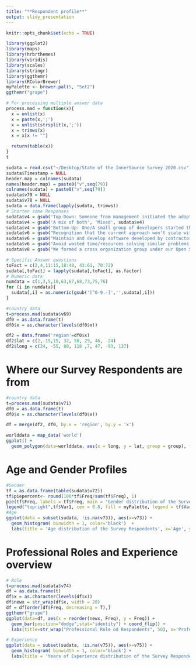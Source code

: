 ```yaml
---
title: "**Respondent profile**"
output: slidy_presentation
---
```

<style type="text/css">
.main-container {
  max-width: 1200px;
  margin-left: auto;
  margin-right: auto;
}
</style>

```r
knitr::opts_chunk$set(echo = TRUE)

library(ggplot2)
library(maps)
library(hrbrthemes)
library(viridis)
library(scales)
library(stringr)
library(ggthemr)
library(RColorBrewer)
myPalette <- brewer.pal(5, "Set2") 
ggthemr("grape") 

# For processing multiple answer data
process.mad = function(x){
  x = unlist(x)
  x = paste(x,';')
  x = unlist(strsplit(x,';'))
  x = trimws(x)
  x = x[x != ""]

  return(table(x))
}
t

sudata = read.csv("~/Desktop/State of the InnerSource Survey 2020.csv")
sudata$Timestamp = NULL
header.map = colnames(sudata)
names(header.map) = paste0("v",seq(79))
colnames(sudata) = paste0("v",seq(79))
sudata$v79 = NULL
sudata$v78 = NULL
sudata = data.frame(lapply(sudata, trimws))
# Shorten some Responses
sudata$v4 = gsub('Top-Down: Someone from management initiated the adoption', 'Top-Down', sudata$v4)
sudata$v4 = gsub('A mix of both', 'Mixed', sudata$v4)
sudata$v4 = gsub('Bottom-Up: One/A small group of developers started the initiative', 'Bottom-Up', sudata$v4)
sudata$v6 = gsub("Recognition that the current approach won't scale with our ambitions / trajectory.", 'Scaling', sudata$v6)
sudata$v6 = gsub("Maintain and develop software developed by contractors that are no longer with the organization", 'Maintain Software w/o Support', sudata$v6)
sudata$v6 = gsub("Avoid wasted time/resources solving similar problems multiple times in isolation", 'Creating reusable software', sudata$v6)
sudata$v8 = gsub("We formed a cross organization group under our Open Source Program Office to foster the practice of InnerSource",'Establish InnerSource Foundation', sudata$v8)

# Specific Answer questions
toFact = c(2,4,11:15,18:40, 43:61, 70:72)
sudata[,toFact] = lapply(sudata[,toFact], as.factor)
# Numeric data
numdata = c(1,3,5,10,63,67,68,73,75,76)
for (i in numdata){
  sudata[,i] = as.numeric(gsub('[^0-9.-]','',sudata[,i]))
}

#country data
t=process.mad(sudata$v69)
df0 = as.data.frame(t)
df0$x = as.character(levels(df0$x))

df2 = data.frame('region'=df0$x)
df2$lat = c(2,-15,15, 32, 50, 29, 46, -24)
df2$long = c(24, -55, 80, 118 ,7, 47, -93, 137)
```

# Where our Survey Respondents are from
```r
#country data
t=process.mad(sudata$v71)
df0 = as.data.frame(t)
df0$x = as.character(levels(df0$x))

df = merge(df2, df0, by.x = 'region', by.y = 'x')

worlddata = map_data('world')
ggplot() +
  geom_polygon(data=worlddata, aes(x = long, y = lat, group = group), fill="#e0e0e0", colour = "white", alpha=0.7)  +  geom_path(data = worlddata, aes(x = long, y = lat, group = group), alpha=0.7) + geom_point(data = df, aes(x = long, y = lat, size = Freq), fill='#bf24ee', alpha= 0.7, shape=21, color="black") + scale_size(range = c(15,40))+ geom_text(data=df, aes(x = long, y = lat, label=Freq),position = position_dodge(width=0.9),  size=10) + scale_fill_viridis(discrete=TRUE, guide=FALSE, option="A") + theme_void() + theme(legend.position="none") 

```

# **Age and Gender Profiles**
```r
#Gender
tf = as.data.frame(table(sudata$v72))
tf$piepercent<- round(100*tf$Freq/sum(tf$Freq), 1)
pie(tf$Freq, labels = tf$Freq, main = "Gender distribution of the Survey Respondents",col=myPalette)
legend("topright",tf$Var1, cex = 0.8, fill = myPalette, legend = tf$Var1)
#Age
ggplot(data = subset(sudata, !is.na(v73)), aes(x=v73)) +
  geom_histogram( binwidth = 1, color='black')  +
  labs(title = 'Age distribution of the Survey Respondents', x='Age', y='No. of Respondents' )

```

# **Professional Roles and Experience overview**
```r
# Role
t=process.mad(sudata$v74)
df = as.data.frame(t)
df$x = as.character(levels(df$x))
df$newx = str_wrap(df$x, width = 20)
df = df[order(df$Freq, decreasing = T),]
ggthemr("grape") 
ggplot(data=df, aes(x = reorder(newx, Freq), y = Freq)) +
  geom_bar(position="dodge",stat="identity") + coord_flip() + 
  labs(title=str_wrap("Professional Role od Respondents", 50), x='Professional Role', y = 'No. of Respondents') +  scale_x_discrete(guide = guide_axis(n.dodge=2))

# Experience
ggplot(data = subset(sudata, !is.na(v75)), aes(x=v75)) +
  geom_histogram( binwidth = 1, color='black') +
  labs(title = 'Years of Experience distribution of the Survey Respondents', x='Experience in Years', y='No. of Respondents' )
```

